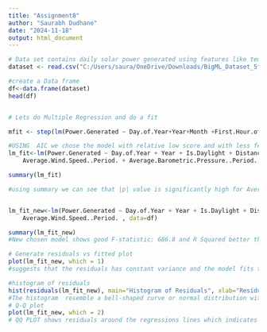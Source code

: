---
title: "Assignment8"
author: "Saurabh Dudhane"
date: "2024-11-18"
output: html_document
---

```{r}
# Data set contains daily solar power generated using features like temperature,time of year,wind speed etc 
dataset <- read.csv("C:/Users/saura/OneDrive/Downloads/BigML_Dataset_5f50a4cc0d052e40e6000034.csv")

#create a Data frame
df<-data.frame(dataset)
head(df)


# Lets do Multiple Regression and do a fit

mfit <- step(lm(Power.Generated ~ Day.of.Year+Year+Month +First.Hour.of.Period +Is.Daylight+Distance.to.Solar.Noon+Average.Temperature..Day.+Average.Wind.Direction..Day.+Average.Wind.Speed..Day.+Sky.Cover+Visibility+Relative.Humidity+Average.Wind.Speed..Period.+Average.Barometric.Pressure..Period., data=df))

#USING  AIC we chose the model with relative low score and with less features as below
lm_fit<-lm(Power.Generated ~ Day.of.Year + Year + Is.Daylight + Distance.to.Solar.Noon +  Average.Temperature..Day. + Average.Wind.Direction..Day. +      Average.Wind.Speed..Day. + Sky.Cover + Relative.Humidity + 
    Average.Wind.Speed..Period. + Average.Barometric.Pressure..Period., data=df)

summary(lm_fit)

#using summary we can see that |p| value is significantly high for Average.Wind.Direction..Day. and Average.Barometric.Pressure..Period. so we have to exclude these features and re implement the model


lm_fit_new<-lm(Power.Generated ~ Day.of.Year + Year + Is.Daylight + Distance.to.Solar.Noon +  Average.Temperature..Day.  +   Average.Wind.Speed..Day. + Sky.Cover + Relative.Humidity + 
    Average.Wind.Speed..Period. , data=df)

summary(lm_fit_new)
#New chosen model shows good F-statistic: 686.8 and R Squared better than the previous one 

# Generate residuals vs fitted plot
plot(lm_fit_new, which = 1)
#suggests that the residuals has constant variance and the model fits the data well.

#histogram of residuals
hist(residuals(lm_fit_new), main="Histogram of Residuals", xlab="Residuals", breaks=20)
#The histogram  resemble a bell-shaped curve or normal distribution with a peak at 0 and symmetrical tails on either side. This suggests that the residuals are approximately normally distributed, which is a desirable condition for linear regression.
# Q-Q plot
plot(lm_fit_new, which = 2)
# QQ PLOT shows residuals around the regressions lines which indicates that the residuals are normally distributed which is an assumption of linear regression.
```

